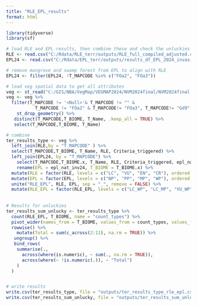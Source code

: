 ```yaml
---
title: "RLE_EPL_results"
format: html
---
```


```r
library(tidyverse)
library(sf)

# load RLE and EPL results, then combine these and check the unluckies
RLE <- read.csv("C:/Rdata/RLE_terr/outputs/RLE_full_compiled_adjusted.csv")
EPL24 <- read.csv("C:/Rdata/EPL_terr/outputs/results_df_EPL_2024_invasives2.csv")

# remove mangrove and swamp forest from EPL to align with RLE
EPL24 <- filter(EPL24, !T_MAPCODE %in% c("FOa2", "FOa3"))

# load veg spatial data to get all attributes
veg <- st_read("C:/GIS/NBA/VegMap/VEGMAP2024/NVM2024final/NVM2024final.gdb", "NVM2024Final_IEM5_12_07012025")
veg <- veg %>%
  filter(T_MAPCODE != '<Null>'& T_MAPCODE != "" & 
           T_MAPCODE != "FOa2" & T_MAPCODE!= "FOa3", T_MAPCODE!= "Gd9" ) %>%
    st_drop_geometry() %>%
   distinct(T_MAPCODE,T_BIOME, T_Name, .keep_all = TRUE) %>%
   select(T_MAPCODE,T_BIOME, T_Name)

# combine
ter_results_type <- veg %>%
  left_join(RLE,by = "T_MAPCODE" ) %>%
  select(T_MAPCODE,T_BIOME, T_Name, RLE, Criteria_triggered) %>%
  left_join(EPL24, by = "T_MAPCODE") %>%
    select(T_MAPCODE,T_BIOME.x, T_Name, RLE, Criteria_triggered, epl_nat_inv24) %>%
    rename(EPL = epl_nat_inv24, T_BIOME = T_BIOME.x) %>%
  mutate(RLE = factor(RLE, levels = c("LC", "VU", "EN", "CR"), ordered = TRUE)) %>%
  mutate(EPL = factor(EPL, levels = c("NP", "PP", "MP", "WP"), ordered = TRUE)) %>%
  unite("RLE_EPL", RLE, EPL, sep = "_", remove = FALSE) %>%
  mutate(RLE_EPL = factor(RLE_EPL, levels = c("LC_WP", "LC_MP", "VU_WP", "VU_MP", "LC_PP",  "LC_NP",  "VU_PP", "VU_NP", "EN_WP", "EN_MP",  "CR_WP", "CR_MP","EN_PP" , "EN_NP","CR_PP", "CR_NP"), ordered = TRUE))
  
  
# Results for unluckies
ter_results_sum_unlucky <- ter_results_type %>%
  count(RLE_EPL, T_BIOME, name = "count_types") %>%
  pivot_wider(names_from = T_BIOME, values_from = count_types, values_fill = 0) %>%
  rowwise() %>%
    mutate(Total = sum(c_across(2:11), na.rm = TRUE)) %>%
   ungroup() %>%
   bind_rows(
    summarise(., 
      across(where(is.numeric), ~ sum(., na.rm = TRUE)),
      across(where(~ !is.numeric(.)), ~ "Total")
    )
  )


# write results
write.csv(ter_results_type, file = "outputs/ter_results_type_rle_epl.csv") 
write.csv(ter_results_sum_unlucky, file = "outputs/ter_results_sum_unlucky.csv") 
```

```r

```
